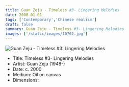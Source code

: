 ```yaml
---
title: Guan Zeju - Timeless #3- Lingering Melodies
date: 2000-01-01
tags: ['Contemporary','Chinese realism']
draft: false
summary: Guan Zeju - Timeless #3- Lingering Melodies
images: ['/static/images/10762.jpg']
---
```


![Guan Zeju - Timeless #3: Lingering Melodies](/static/images/10762.jpg)

* Title: Timeless #3- Lingering Melodies
* Artist: Guan Zeju (1948-)
* Date: c. 2000
* Medium: Oil on canvas
* Dimensions: 


